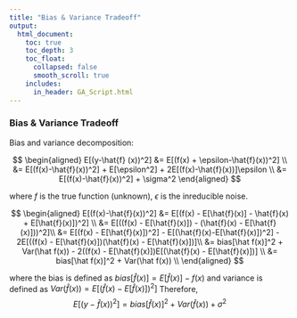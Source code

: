```yaml
---
title: "Bias & Variance Tradeoff"
output:
  html_document:
    toc: true
    toc_depth: 3
    toc_float:
      collapsed: false
      smooth_scroll: true
    includes:
      in_header: GA_Script.html
---
```


### Bias & Variance Tradeoff ###
Bias and variance decomposition:

$$
\begin{aligned}
E[(y-\hat{f} (x))^2] &= E[(f(x) + \epsilon-\hat{f}(x))^2] \\
&= E[(f(x)-\hat{f}(x))^2] + E[\epsilon^2] + 2E[(f(x)-\hat{f}(x))]\epsilon \\
&= E[(f(x)-\hat{f}(x))^2] + \sigma^2
\end{aligned}
$$

where $f$ is the true function (unknown), $\epsilon$ is the inreducible noise.


$$
\begin{aligned}
E[(f(x)-\hat{f}(x))^2] &= E[(f(x) - E[\hat{f}(x)] - \hat{f}(x) + E[\hat{f}(x)])^2] \\
&= E[((f(x) - E[\hat{f}(x)]) - (\hat{f}(x) - E[\hat{f}(x)]))^2]\\
&= E[(f(x) - E[\hat{f}(x)])^2] - E[(\hat{f}(x)-E[\hat{f}(x)])^2] - 2E[((f(x) - E[\hat{f}(x)])(\hat{f}(x) - E[\hat{f}(x)])]\\
&= bias[\hat f(x)]^2 + Var(\hat f(x))  - 2((f(x) - E[\hat{f}(x)])E[(\hat{f}(x) - E[\hat{f}(x)])] \\
&= bias[\hat f(x)]^2 + Var(\hat f(x)) \\
\end{aligned}
$$

where the bias is defined as $bias[\hat f(x)] = E[\hat f(x)] - f(x)$ and variance is defined as $Var(\hat f(x)) = E[(\hat f(x)-E[\hat f(x)])^2]$ Therefore,
$$E[(y-\hat{f} (x))^2] = bias[\hat f(x)]^2 + Var(\hat f(x)) + \sigma^2$$


